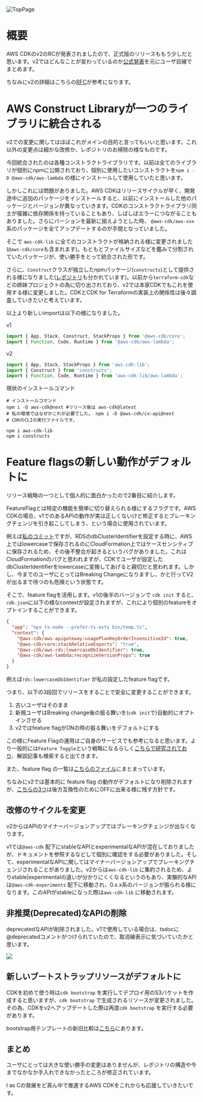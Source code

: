 ![TopPage](https://blog.hedrall.work/images/aws-cdk/logo.jpg)

# 概要

AWS CDKのv2のRCが発表されましたので、正式版のリリースももう少しだと思います。v2ではどんなことが変わっているのか[公式発表](https://aws.amazon.com/jp/blogs/news/announcing-aws-cloud-development-kit-v2-developer-preview/)を元にユーザ目線でまとめます。

ちなみにv2の詳細はこちらの[RFC](https://github.com/aws/aws-cdk-rfcs/blob/master/text/0079-cdk-2.0.md)が参考になります。

# AWS Construct Libraryが一つのライブラリに統合される

v2での変更に関してはほぼこれがメインの目的と言ってもいいと思います。これ以外の変更点は細かな改修か、レポジトリのお掃除の様なものです。

今回統合されたのは各種コンストラクトライブラリです。以前は全てのライブラリが個別にnpmに公開されており、個別に使用したいコンストラクトを`npm i -D @aws-cdk/aws-lambda` の様にインストールして使用していたと思います。

しかしこれには問題がありました。AWS CDKはリリースサイクルが早く、開発途中に追加のパッケージをインストールすると、以前にインストールした他のパッケージとバージョンが異なっていきます。CDKのコンストラクトライブラリ同士が複雑に依存関係を持っていることもあり、しばしばエラーにつながることもありました。さらにバーションを最新に揃えようとした時、 `@aws-cdk/aws-xxx`系のパッケージを全てアップデートするのが手間となっていました。

そこで `aws-cdk-lib` に全てのコンストラクトが格納される様に変更されました(`@aws-cdk/core`も含まれます)。もともとファイルサイズなどを鑑みて分割されていたパッケージが、使い勝手をとって統合された形です。

さらに、`Construct`クラスが独立したnpmパッケージ(`constructs`)として提供される様になりました([レポジトリ](https://github.com/aws/constructs)も分かれています)。以前から`terraform-cdk`などの姉妹プロジェクトの為に切り出されており、v2では本家CDKでもこれを使用する様に変更しました。CDKとCDK for Terraformの実装上の関係性は後々調査していきたいと考えています。

以上より新しいimportは以下の様になりました。

v1

```typescript
import { App, Stack, Construct, StackProps } from '@aws-cdk/core';
import { Function, Code, Runtime } from '@aws-cdk/aws-lambda';
```

v2

```typescript
import { App, Stack, StackProps } from 'aws-cdk-lib';
import { Construct } from 'constructs';
import { Function, Code, Runtime } from 'aws-cdk-lib/aws-lambda';
```

現状のインストールコマンド

```shell
# インストールコマンド
npm i -D aws-cdk@next #リリース後は aws-cdk@latest
# 私の環境ではなぜかこれが必要でした。 npm i -D @aws-cdk/cx-api@next
# CDKのCLIの実行ファイルです。

npm i aws-cdk-lib
npm i constructs
```

# Feature flagsの新しい動作がデフォルトに

リリース戦略の一つとして個人的に面白かったので2番目に紹介します。

FeatureFlagとは特定の機能を簡単に切り替えられる様にするフラグです。AWS CDKの場合、v1でのあるAPIの動作が実は正しくないけど修正するとブレーキングチェンジを引き起こしてしまう、という場合に使用されています。

例えば[私のコミット](https://github.com/aws/aws-cdk/pull/13710)ですが、RDSのdbClusterIdentifierを設定する時に、AWS上ではlowercaseで保存されるのにCloudFormation上ではケースセンシティブに保存されるため、その後不整合が起きるというバグがありました。これはCloudFormationのバグと思われますが、CDKでユーザが設定したdbClusterIdentifierをlowercaseに変換してあげると親切だと思われます。しかし、今までのユーザにとってはBreaking Changeになりますし、かと行ってV2が出るまで待つのも危険という状態です。

そこで、feature flagを活用します。v1の後半のバージョンで `cdk init` すると、`cdk.json`に以下の様なcontextが設定されますが、これにより個別のfeatureをオプトインすることができます。

```json
{
  "app": "npx ts-node --prefer-ts-exts bin/temp.ts",
  "context": {
    "@aws-cdk/aws-apigateway:usagePlanKeyOrderInsensitiveId": true,
    "@aws-cdk/core:stackRelativeExports": "true",
    "@aws-cdk/aws-rds:lowercaseDbIdentifier": true,
    "@aws-cdk/aws-lambda:recognizeVersionProps": true
  }
}
```

例えば`rds:lowercaseDbIdentifier` が私の設定したfeature flagです。

つまり、以下の3段回でリリースをすることで安全に変更することができます。

1. 古いユーザはそのまま
2. 新規ユーザはBreaking change後の振る舞いを(`cdk init`で)自動的にオプトインさせる
3. v2ではfeature flagがONの時の振る舞いをデフォルトにする

この様にFeature Flagの運用はご自身のサービスでも参考になると思います。より一般的には`Feature Toggle`という戦略になるらしく[こちらで研究されており](https://martinfowler.com/articles/feature-toggles.html)、解説記事も検索すると出てきます。

また、feature flag の一覧は[こちらのファイル](https://github.com/aws/aws-cdk/blob/f47d5cb48e641515b503bae092cd32071dae2ed9/packages/%40aws-cdk/cx-api/lib/features.ts)にまとまっています。

ちなみにv2では基本的に feature flag の動作がデフォルトになり削除されますが、[こちらの3つ](https://github.com/aws/aws-cdk/pull/14190)は後方互換性のためにOFFに出来る様に残す方針です。

## 改修のサイクルを変更

v2からはAPIのマイナーバージョンアップではブレーキングチェンジが出なくなります。

v1では`@aws-cdk` 配下にstableなAPIとexperimentalなAPIが混在しておりましたが、ドキュメントを参照するなどして個別に確認をする必要がありました。そして、experimentalなAPIに関してはマイナーバージョンアップでブレーキングチェンジされることがありました。v2からは`aws-cdk-lib` に集約されるため、よりstable|experimentalの違いが分かりにくくなるというのもあり、実験的なAPIは`@aws-cdk-experiments` 配下に移動され、0.x.x系のバージョンが振られる様になります。このAPIがstableになった際は`aws-cdk-lib` に移動されます。

## 非推奨(Deprecated)なAPIの削除

deprecatedなAPIが削除されました。v1で使用している場合は、tsdocに@deprecatedコメントがつけられていたので、取消線表示に気づいていたかと思います。

<div style={{textAlign: 'left', 'padding-top': 10}}>
  <img style={{'max-width': 500}} src="/images/aws-cdk/deprecated.png"/>
</div>

## 新しいブートストラップリソースがデフォルトに

CDKを初めて使う時は`cdk bootstrap` を実行してデプロイ用のS3バケットを作成すると思いますが、`cdk bootstrap` で生成されるリソースが変更されました。その為、CDKをv2へアップデートした際は再度`cdk bootstrap` を実行する必要があります。

bootstrap用テンプレートの新旧比較は[こちら](https://docs.aws.amazon.com/cdk/latest/guide/bootstrapping.html#bootstrapping-templates)にあります。

## まとめ

ユーザにとっては大きな使い勝手の変更はありませんが、レポジトリの構造や今までなかなか手入れできなかったところが修正されています。

I as Cの発展をど真ん中で推進するAWS CDKをこれからも応援していきたいです。
